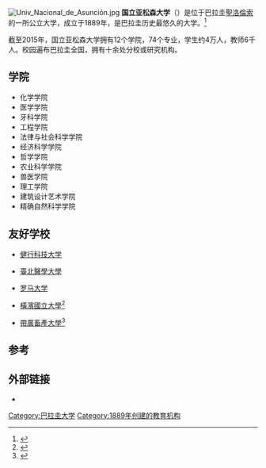 {{Infobox university
| 名称 = 
| native_name = Universidad Nacional de Asunción<br>Mbo'ehaovusu Tetãgua Paraguaygua
| 校徽 = Univ-Nacional-Asuncion-Logo.jpg
| motto = Vitam Impendere Vero ([[拉丁文|拉丁文]]原意：為真理獻出生命)
| 建校 = 1889年
| type = 公立大学
| 校长 = Pedro Gerardo González
| location = {{PAR}}[[中央省_(巴拉圭)|中央省]][[聖洛倫索_(巴拉圭)|聖洛倫索]]
| website = {{official}}
}}
[[File:Univ_Nacional_de_Asunción.jpg|thumb]]
'''国立亚松森大学'''（{{lang-es|Universidad Nacional de Asunción}}）是位于巴拉圭[[聖洛倫索_(巴拉圭)|聖洛倫索]]的一所公立大学，成立于1889年，是巴拉圭历史最悠久的大学。<ref>{{Cite web |url=http://www.una.py/index.php/la-universidad/resena-historica |title=The National University of Asuncion, Brief History, October 26, 2010 |accessdate=2020-09-23 |archive-date=2019-08-27 |archive-url=https://web.archive.org/web/20190827214411/http://www2.una.py/index.php/la-universidad/resena-historica |dead-url=no }}</ref>

截至2015年，国立亚松森大学拥有12个学院，74个专业，学生约4万人，教师6千人。校园遍布巴拉圭全国，拥有十余处分校或研究机构。

==学院==
*化学学院
*医学学院
*牙科学院
*工程学院
*法律与社会科学学院
*经济科学学院
*哲学学院
*农业科学学院
*兽医学院
*理工学院
*建筑设计艺术学院
*精确自然科学学院

==友好学校==
*{{ROC}} [[健行科技大学|健行科技大学]]
*{{ROC}} [[臺北醫學大學|臺北醫學大學]]
*{{ITA}} [[罗马大学|罗马大学]]
*{{JPN}} [[橫濱國立大學|橫濱國立大學]]<ref>{{cite web|url=https://www.ynu.ac.jp/hus/urban/22975/detail.html|title=アスンシオン国立大学と学術交流協定の更新ならびに国際シンポジウムを開催しました|publisher=横浜国立大学|accessdate=2019-08-30|archive-date=2020-02-15|archive-url=https://web.archive.org/web/20200215143729/https://www.ynu.ac.jp/hus/urban/22975/detail.html|dead-url=no}}</ref>
*{{JPN}} [[帶廣畜產大學|帶廣畜產大學]]<ref>{{cite web|url=https://www.mofa.go.jp/mofaj/gaiko/oda/about/daigaku/sympo_1307/pdfs/1307_shiryo_09.pdf|title=配付資料（PDF:1.7MB）|publisher=[[日本外務省|日本外務省]]|accessdate=2013-07-25|archive-date=2015-10-01|archive-url=https://web.archive.org/web/20151001010843/http://www.mofa.go.jp/mofaj/gaiko/oda/about/daigaku/sympo_1307/pdfs/1307_shiryo_09.pdf|dead-url=no}}</ref>

==参考==
{{refs}}

==外部链接==
*{{official}}

{{normdaten}}
[[Category:巴拉圭大学|Category:巴拉圭大学]]
[[Category:1889年创建的教育机构|Category:1889年创建的教育机构]]